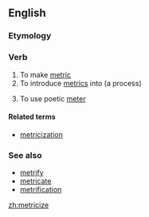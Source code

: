 ==English==

===Etymology===
{{suffix|metric|ize|lang=en}}

===Verb===
{{en-verb|metriciz}}

# To make [[metric]]
# To introduce [[metrics]] into (a process)
# {{context|poetry|lang=en}} To use poetic [[meter]]

====Related terms====
* [[metricization]]

===See also===
* [[metrify]]
* [[metricate]]
* [[metrification]]

[[zh:metricize]]